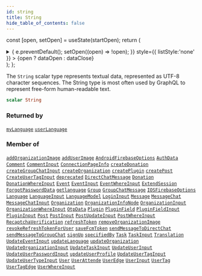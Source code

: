 ```yaml
---
id: string
title: String
hide_table_of_contents: false
---
```






const [open, setOpen] = useState(startOpen);
return (
<details {...(open ? { open: true } : {})} className="details" style={{ border:'none', boxShadow:'none', background:'var(--ifm-background-color)' }}>
<summary
onClick={(e) => {
e.preventDefault();
setOpen((open) => !open);
}}
style={{ listStyle:'none' }} >
{open ? dataOpen : dataClose}
</summary>
{open && children}
</details>
);
};

The `String` scalar type represents textual data, represented as UTF-8 character sequences. The String type is most often used by GraphQL to represent free-form human-readable text.

```graphql
scalar String
```

### Returned by

[`myLanguage`](/schema/queries/my-language) <Badge class="secondary" text="query"/><Bullet />[`userLanguage`](/schema/queries/user-language) <Badge class="secondary" text="query"/>

### Member of

[`addOrganizationImage`](/schema/mutations/add-organization-image) <Badge class="secondary" text="mutation"/><Bullet />[`addUserImage`](/schema/mutations/add-user-image) <Badge class="secondary" text="mutation"/><Bullet />[`AndroidFirebaseOptions`](/schema/objects/android-firebase-options) <Badge class="secondary" text="object"/><Bullet />[`AuthData`](/schema/objects/auth-data) <Badge class="secondary" text="object"/><Bullet />[`Comment`](/schema/objects/comment) <Badge class="secondary" text="object"/><Bullet />[`CommentInput`](/schema/inputs/comment-input) <Badge class="secondary" text="input"/><Bullet />[`ConnectionPageInfo`](/schema/objects/connection-page-info) <Badge class="secondary" text="object"/><Bullet />[`createDonation`](/schema/mutations/create-donation) <Badge class="secondary" text="mutation"/><Bullet />[`createGroupChatInput`](/schema/inputs/create-group-chat-input) <Badge class="secondary" text="input"/><Bullet />[`createOrganization`](/schema/mutations/create-organization) <Badge class="secondary" text="mutation"/><Bullet />[`createPlugin`](/schema/mutations/create-plugin) <Badge class="secondary" text="mutation"/><Bullet />[`createPost`](/schema/mutations/create-post) <Badge class="secondary" text="mutation"/><Bullet />[`CreateUserTagInput`](/schema/inputs/create-user-tag-input) <Badge class="secondary" text="input"/><Bullet />[`deprecated`](/schema/directives/deprecated) <Badge class="secondary" text="directive"/><Bullet />[`DirectChatMessage`](/schema/objects/direct-chat-message) <Badge class="secondary" text="object"/><Bullet />[`Donation`](/schema/objects/donation) <Badge class="secondary" text="object"/><Bullet />[`DonationWhereInput`](/schema/inputs/donation-where-input) <Badge class="secondary" text="input"/><Bullet />[`Event`](/schema/objects/event) <Badge class="secondary" text="object"/><Bullet />[`EventInput`](/schema/inputs/event-input) <Badge class="secondary" text="input"/><Bullet />[`EventWhereInput`](/schema/inputs/event-where-input) <Badge class="secondary" text="input"/><Bullet />[`ExtendSession`](/schema/objects/extend-session) <Badge class="secondary" text="object"/><Bullet />[`ForgotPasswordData`](/schema/inputs/forgot-password-data) <Badge class="secondary" text="input"/><Bullet />[`getlanguage`](/schema/queries/getlanguage) <Badge class="secondary" text="query"/><Bullet />[`Group`](/schema/objects/group) <Badge class="secondary" text="object"/><Bullet />[`GroupChatMessage`](/schema/objects/group-chat-message) <Badge class="secondary" text="object"/><Bullet />[`IOSFirebaseOptions`](/schema/objects/iosfirebase-options) <Badge class="secondary" text="object"/><Bullet />[`Language`](/schema/objects/language) <Badge class="secondary" text="object"/><Bullet />[`LanguageInput`](/schema/inputs/language-input) <Badge class="secondary" text="input"/><Bullet />[`LanguageModel`](/schema/objects/language-model) <Badge class="secondary" text="object"/><Bullet />[`LoginInput`](/schema/inputs/login-input) <Badge class="secondary" text="input"/><Bullet />[`Message`](/schema/objects/message) <Badge class="secondary" text="object"/><Bullet />[`MessageChat`](/schema/objects/message-chat) <Badge class="secondary" text="object"/><Bullet />[`MessageChatInput`](/schema/inputs/message-chat-input) <Badge class="secondary" text="input"/><Bullet />[`Organization`](/schema/objects/organization) <Badge class="secondary" text="object"/><Bullet />[`OrganizationInfoNode`](/schema/objects/organization-info-node) <Badge class="secondary" text="object"/><Bullet />[`OrganizationInput`](/schema/inputs/organization-input) <Badge class="secondary" text="input"/><Bullet />[`OrganizationWhereInput`](/schema/inputs/organization-where-input) <Badge class="secondary" text="input"/><Bullet />[`OtpData`](/schema/objects/otp-data) <Badge class="secondary" text="object"/><Bullet />[`Plugin`](/schema/objects/plugin) <Badge class="secondary" text="object"/><Bullet />[`PluginField`](/schema/objects/plugin-field) <Badge class="secondary" text="object"/><Bullet />[`PluginFieldInput`](/schema/inputs/plugin-field-input) <Badge class="secondary" text="input"/><Bullet />[`PluginInput`](/schema/inputs/plugin-input) <Badge class="secondary" text="input"/><Bullet />[`Post`](/schema/objects/post) <Badge class="secondary" text="object"/><Bullet />[`PostInput`](/schema/inputs/post-input) <Badge class="secondary" text="input"/><Bullet />[`PostUpdateInput`](/schema/inputs/post-update-input) <Badge class="secondary" text="input"/><Bullet />[`PostWhereInput`](/schema/inputs/post-where-input) <Badge class="secondary" text="input"/><Bullet />[`RecaptchaVerification`](/schema/inputs/recaptcha-verification) <Badge class="secondary" text="input"/><Bullet />[`refreshToken`](/schema/mutations/refresh-token) <Badge class="secondary" text="mutation"/><Bullet />[`removeOrganizationImage`](/schema/mutations/remove-organization-image) <Badge class="secondary" text="mutation"/><Bullet />[`revokeRefreshTokenForUser`](/schema/mutations/revoke-refresh-token-for-user) <Badge class="secondary" text="mutation"/><Bullet />[`saveFcmToken`](/schema/mutations/save-fcm-token) <Badge class="secondary" text="mutation"/><Bullet />[`sendMessageToDirectChat`](/schema/mutations/send-message-to-direct-chat) <Badge class="secondary" text="mutation"/><Bullet />[`sendMessageToGroupChat`](/schema/mutations/send-message-to-group-chat) <Badge class="secondary" text="mutation"/><Bullet />[`signUp`](/schema/mutations/sign-up) <Badge class="secondary" text="mutation"/><Bullet />[`specifiedBy`](/schema/directives/specified-by) <Badge class="secondary" text="directive"/><Bullet />[`Task`](/schema/objects/task) <Badge class="secondary" text="object"/><Bullet />[`TaskInput`](/schema/inputs/task-input) <Badge class="secondary" text="input"/><Bullet />[`Translation`](/schema/objects/translation) <Badge class="secondary" text="object"/><Bullet />[`UpdateEventInput`](/schema/inputs/update-event-input) <Badge class="secondary" text="input"/><Bullet />[`updateLanguage`](/schema/mutations/update-language) <Badge class="secondary" text="mutation"/><Bullet />[`updateOrganization`](/schema/mutations/update-organization) <Badge class="secondary" text="mutation"/><Bullet />[`UpdateOrganizationInput`](/schema/inputs/update-organization-input) <Badge class="secondary" text="input"/><Bullet />[`UpdateTaskInput`](/schema/inputs/update-task-input) <Badge class="secondary" text="input"/><Bullet />[`UpdateUserInput`](/schema/inputs/update-user-input) <Badge class="secondary" text="input"/><Bullet />[`UpdateUserPasswordInput`](/schema/inputs/update-user-password-input) <Badge class="secondary" text="input"/><Bullet />[`updateUserProfile`](/schema/mutations/update-user-profile) <Badge class="secondary" text="mutation"/><Bullet />[`UpdateUserTagInput`](/schema/inputs/update-user-tag-input) <Badge class="secondary" text="input"/><Bullet />[`UpdateUserTypeInput`](/schema/inputs/update-user-type-input) <Badge class="secondary" text="input"/><Bullet />[`User`](/schema/objects/user) <Badge class="secondary" text="object"/><Bullet />[`UserAttende`](/schema/objects/user-attende) <Badge class="secondary" text="object"/><Bullet />[`UserEdge`](/schema/objects/user-edge) <Badge class="secondary" text="object"/><Bullet />[`UserInput`](/schema/inputs/user-input) <Badge class="secondary" text="input"/><Bullet />[`UserTag`](/schema/objects/user-tag) <Badge class="secondary" text="object"/><Bullet />[`UserTagEdge`](/schema/objects/user-tag-edge) <Badge class="secondary" text="object"/><Bullet />[`UserWhereInput`](/schema/inputs/user-where-input) <Badge class="secondary" text="input"/>
